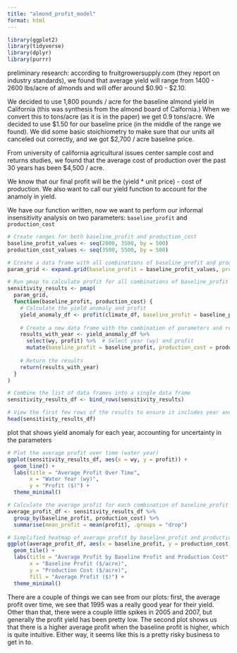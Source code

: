 ```yaml
---
title: "almond_profit_model"
format: html
---
```


```r
library(ggplot2)
library(tidyverse)
library(dplyr)
library(purrr)
```

preliminary research:
according to fruitgrowersupply.com (they report on industry standards), we found that average yield will range from 1400 - 2600 lbs/acre of almonds and will offer around $0.90 - $2.10. 

We decided to use 1,800 pounds / acre for the baseline almond yield in California (this was synthesis from the almond board of Calfornia.) When we convert this to tons/acre (as it is in the paper) we get 0.9 tons/acre. We decided to use $1.50 for our baseline price (in the middle of the range we found). We did some basic stoichiometry to make sure that our units all canceled out correctly, and we got $2,700 / acre baseline price. 

From university of california agricultural issues center sample cost and returns studies, we found that the average cost of production over the past 30 years has been $4,500 / acre. 

We know that our final profit will be the (yield * unit price) - cost of production. We also want to call our yield function to account for the anamoly in yield. 

We have our function written, now we want to perform our informal insensitivity analysis on two parameters: `baseline_profit` and `production_cost`
```r
# Create ranges for both baseline_profit and production_cost
baseline_profit_values <- seq(2000, 3500, by = 500)
production_cost_values <- seq(3500, 5500, by = 500)

# Create a data frame with all combinations of baseline_profit and production_cost
param_grid <- expand.grid(baseline_profit = baseline_profit_values, production_cost = production_cost_values)

# Run pmap to calculate profit for all combinations of baseline_profit and production_cost and make sure to include year
sensitivity_results <- pmap(
  param_grid,
  function(baseline_profit, production_cost) {
    # Calculate the yield anomaly and profit
    yield_anomaly_df <- profit(climate_df, baseline_profit = baseline_profit, production_cost = production_cost)
    
    # Create a new data frame with the combination of parameters and results, including year
    results_with_year <- yield_anomaly_df %>%
      select(wy, profit) %>%  # Select year (wy) and profit
      mutate(baseline_profit = baseline_profit, production_cost = production_cost)  # Add parameters to the results
    
    # Return the results
    return(results_with_year)
  }
)

# Combine the list of data frames into a single data frame
sensitivity_results_df <- bind_rows(sensitivity_results)

# View the first few rows of the results to ensure it includes year and profit
head(sensitivity_results_df)
```

plot that shows yield anomaly for each year, accounting for uncertainty in the parameters
```r
# Plot the average profit over time (water year)
ggplot(sensitivity_results_df, aes(x = wy, y = profit)) +
  geom_line() +
  labs(title = "Average Profit Over Time",
       x = "Water Year (wy)",
       y = "Profit ($)") +
  theme_minimal()

```

```r
# Calculate the average profit for each combination of baseline_profit and production_cost
average_profit_df <- sensitivity_results_df %>%
  group_by(baseline_profit, production_cost) %>%
  summarise(mean_profit = mean(profit), .groups = "drop")

# Simplified heatmap of average profit by baseline_profit and production_cost
ggplot(average_profit_df, aes(x = baseline_profit, y = production_cost, fill = mean_profit)) +
  geom_tile() +
  labs(title = "Average Profit by Baseline Profit and Production Cost",
       x = "Baseline Profit ($/acre)",
       y = "Production Cost ($/acre)",
       fill = "Average Profit ($)") +
  theme_minimal()

```

There are a couple of things we can see from our plots: first, the average profit over time, we see that 1995 was a really good year for their yield. Other than that, there were a couple little spikes in 2005 and 2007, but generally the profit yield has been pretty low. The second plot shows us that there is a higher average profit when the baseline profit is higher, which is quite intuitive. Either way, it seems like this is a pretty risky business to get in to. 
